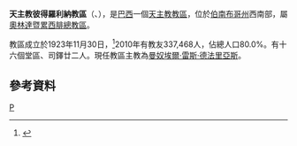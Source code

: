 {{Infobox Roman Catholic diocese
|name=彼得羅利納
|jurisdiction=教區
|latin = Dioecesis Petrolinensis
|image =
|caption =
|location = [[巴西|巴西]]
|territory = [[伯南布哥州|伯南布哥州]]西南部
|population = 337,468
|rite = [[罗马礼|罗马礼]]
|patron =
|province = 奧林達暨累西腓
|established = 1923年
|cathedral = [[耶穌聖心主教座堂_(彼得羅利納)|耶穌聖心主教座堂]]
|co-cathedral =
|leadership = 主教
|website =[http://www.diocesedepetrolina.org.br/ 官方網頁]
|patriarch=
|metropolitan =
|ordinary = 曼奴埃爾·雷斯·德法里亞斯
|coadjutor archbishop =
|coadjutor bishop =
|auxiliary =
|emeritus =
}}
'''天主教彼得羅利納教區'''（{{lang-la|Dioecesis Petrolinensis}}、{{lang-pt|Diocese de Petrolina}}），是[[巴西|巴西]]一個[[天主教|天主教]][[教區|教區]]，位於[[伯南布哥州|伯南布哥州]]西南部，屬[[天主教奧林達暨累西腓總教區|奧林達暨累西腓總教區]]。

教區成立於1923年11月30日，<ref>{{Cite web |url=http://www.diocesedepetrolina.org.br/ler.asp?id=12 |title=A criação da Diocese - Breve Histórico |accessdate=2013-11-27 |archive-date=2014-10-11 |archive-url=https://archive.today/20141011181110/http://www.diocesedepetrolina.org.br/ler.asp?id=12 |dead-url=no }}</ref>2010年有教友337,468人，佔總人口80.0%。有十六個堂區、司鐸廿二人。現任教區主教為[[曼奴埃爾·雷斯·德法里亞斯|曼奴埃爾·雷斯·德法里亞斯]]。

==參考資料==
{{reflist}}
[[Category:巴西天主教教區|P]]
